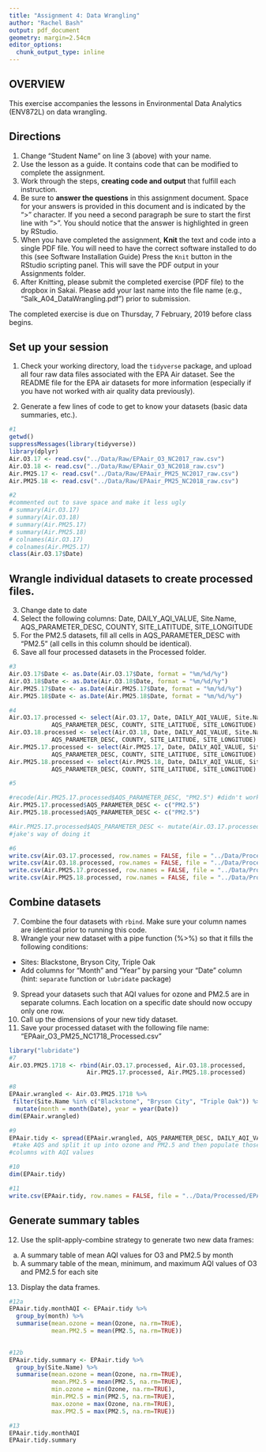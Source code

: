 ```yaml
---
title: "Assignment 4: Data Wrangling"
author: "Rachel Bash"
output: pdf_document
geometry: margin=2.54cm
editor_options: 
  chunk_output_type: inline
---
```


## OVERVIEW

This exercise accompanies the lessons in Environmental Data Analytics (ENV872L) on data wrangling. 

## Directions
1. Change "Student Name" on line 3 (above) with your name.
2. Use the lesson as a guide. It contains code that can be modified to complete the assignment.
3. Work through the steps, **creating code and output** that fulfill each instruction.
4. Be sure to **answer the questions** in this assignment document.
Space for your answers is provided in this document and is indicated by the ">" character.
If you need a second paragraph be sure to start the first line with ">".
You should notice that the answer is highlighted in green by RStudio. 
6. When you have completed the assignment, **Knit** the text and code into a single PDF file.
You will need to have the correct software installed to do this (see Software Installation Guide)
Press the `Knit` button in the RStudio scripting panel.
This will save the PDF output in your Assignments folder.
8. After Knitting, please submit the completed exercise (PDF file) to the dropbox in Sakai. Please add your last name into the file name (e.g., "Salk_A04_DataWrangling.pdf") prior to submission.

The completed exercise is due on Thursday, 7 February, 2019 before class begins.

## Set up your session 
1. Check your working directory, load the `tidyverse` package, and upload all four raw data files associated with the EPA Air dataset. See the README file for the EPA air datasets for more information (especially if you have not worked with air quality data previously). 

2. Generate a few lines of code to get to know your datasets (basic data summaries, etc.).

```r
#1
getwd()
suppressMessages(library(tidyverse))
library(dplyr)
Air.O3.17 <- read.csv("../Data/Raw/EPAair_O3_NC2017_raw.csv")
Air.O3.18 <- read.csv("../Data/Raw/EPAair_O3_NC2018_raw.csv")
Air.PM25.17 <- read.csv("../Data/Raw/EPAair_PM25_NC2017_raw.csv")
Air.PM25.18 <- read.csv("../Data/Raw/EPAair_PM25_NC2018_raw.csv")
```

```r
#2
#commented out to save space and make it less ugly
# summary(Air.O3.17)
# summary(Air.O3.18)
# summary(Air.PM25.17)
# summary(Air.PM25.18)
# colnames(Air.O3.17)
# colnames(Air.PM25.17)
class(Air.O3.17$Date)

```

## Wrangle individual datasets to create processed files.
3. Change date to date
4. Select the following columns: Date, DAILY_AQI_VALUE, Site.Name, AQS_PARAMETER_DESC, COUNTY, SITE_LATITUDE, SITE_LONGITUDE
5. For the PM2.5 datasets, fill all cells in AQS_PARAMETER_DESC with "PM2.5" (all cells in this column should be identical).
6. Save all four processed datasets in the Processed folder.

```r
#3
Air.O3.17$Date <- as.Date(Air.O3.17$Date, format = "%m/%d/%y")
Air.O3.18$Date <- as.Date(Air.O3.18$Date, format = "%m/%d/%y")
Air.PM25.17$Date <- as.Date(Air.PM25.17$Date, format = "%m/%d/%y")
Air.PM25.18$Date <- as.Date(Air.PM25.18$Date, format = "%m/%d/%y")

#4
Air.O3.17.processed <- select(Air.O3.17, Date, DAILY_AQI_VALUE, Site.Name,
            AQS_PARAMETER_DESC, COUNTY, SITE_LATITUDE, SITE_LONGITUDE)
Air.O3.18.processed <- select(Air.O3.18, Date, DAILY_AQI_VALUE, Site.Name, 
            AQS_PARAMETER_DESC, COUNTY, SITE_LATITUDE, SITE_LONGITUDE)
Air.PM25.17.processed <- select(Air.PM25.17, Date, DAILY_AQI_VALUE, Site.Name, 
            AQS_PARAMETER_DESC, COUNTY, SITE_LATITUDE, SITE_LONGITUDE)
Air.PM25.18.processed <- select(Air.PM25.18, Date, DAILY_AQI_VALUE, Site.Name, 
            AQS_PARAMETER_DESC, COUNTY, SITE_LATITUDE, SITE_LONGITUDE)

#5

#recode(Air.PM25.17.processed$AQS_PARAMETER_DESC, "PM2.5") #didn't work
Air.PM25.17.processed$AQS_PARAMETER_DESC <- c("PM2.5")
Air.PM25.18.processed$AQS_PARAMETER_DESC <- c("PM2.5")

#Air.PM25.17.processed$AQS_PARAMETER_DESC <- mutate(Air.O3.17.processed, AQS_PARAMETER_DESC = "PM2.5") 
#jake's way of doing it

#6
write.csv(Air.O3.17.processed, row.names = FALSE, file = "../Data/Processed/EPA_Air.O3.2017")
write.csv(Air.O3.18.processed, row.names = FALSE, file = "../Data/Processed/EPA_Air.O3.2018")
write.csv(Air.PM25.17.processed, row.names = FALSE, file = "../Data/Processed/EPA_Air.PM25.2017")
write.csv(Air.PM25.18.processed, row.names = FALSE, file = "../Data/Processed/EPA_Air.PM25.2018")


```


## Combine datasets
7. Combine the four datasets with `rbind`. Make sure your column names are identical prior to running this code. 
8. Wrangle your new dataset with a pipe function (%>%) so that it fills the following conditions: 

* Sites: Blackstone, Bryson City, Triple Oak
* Add columns for "Month" and "Year" by parsing your "Date" column (hint: `separate` function or `lubridate` package)

9. Spread your datasets such that AQI values for ozone and PM2.5 are in separate columns. Each location on a specific date should now occupy only one row.
10. Call up the dimensions of your new tidy dataset.
11. Save your processed dataset with the following file name: "EPAair_O3_PM25_NC1718_Processed.csv"

```r
library("lubridate")
#7
Air.O3.PM25.1718 <- rbind(Air.O3.17.processed, Air.O3.18.processed,
                      Air.PM25.17.processed, Air.PM25.18.processed)

#8
EPAair.wrangled <- Air.O3.PM25.1718 %>%
 filter(Site.Name %in% c("Blackstone", "Bryson City", "Triple Oak")) %>%
  mutate(month = month(Date), year = year(Date))
dim(EPAair.wrangled)

#9
EPAair.tidy <- spread(EPAair.wrangled, AQS_PARAMETER_DESC, DAILY_AQI_VALUE)
 #take AQS and split it up into ozone and PM2.5 and then populate those two
#columns with AQI values

#10
dim(EPAair.tidy)

#11
write.csv(EPAair.tidy, row.names = FALSE, file = "../Data/Processed/EPAair_O3_PM25_NC1718_Processed.csv")

```


## Generate summary tables
12. Use the split-apply-combine strategy to generate two new data frames: 
a. A summary table of mean AQI values for O3 and PM2.5 by month
b. A summary table of the mean, minimum, and maximum AQI values of O3 and PM2.5 for each site
13. Display the data frames.

```r
#12a
EPAair.tidy.monthAQI <- EPAair.tidy %>%
  group_by(month) %>%
  summarise(mean.ozone = mean(Ozone, na.rm=TRUE),
            mean.PM2.5 = mean(PM2.5, na.rm=TRUE))
  

#12b
EPAair.tidy.summary <- EPAair.tidy %>%
  group_by(Site.Name) %>%
  summarise(mean.ozone = mean(Ozone, na.rm=TRUE),
            mean.PM2.5 = mean(PM2.5, na.rm=TRUE),
            min.ozone = min(Ozone, na.rm=TRUE),
            min.PM2.5 = min(PM2.5, na.rm=TRUE),
            max.ozone = max(Ozone, na.rm=TRUE),
            max.PM2.5 = max(PM2.5, na.rm=TRUE))

#13
EPAair.tidy.monthAQI
EPAair.tidy.summary

```

